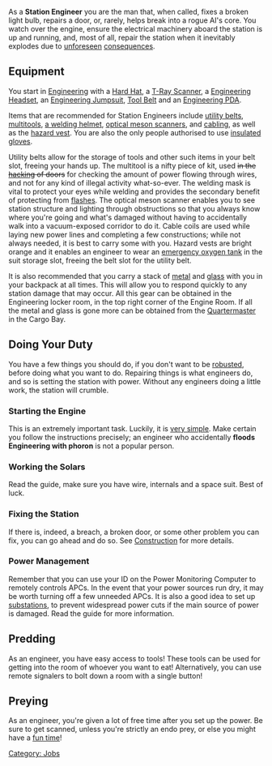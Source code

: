 {{SidebarJob|jobname=Station Engineer|img_file=StationEngineer.png|tagline=Just slap some flex tape on it|department=Engineering|access=Engineering, Atmospherics, EVA, Maintenance|duties=Start the supermatter, setup solars, repair equipment|supervisors=Chief Engineer|difficulty=Medium|alt_titles=Maintenance Technician, Engine Technician, Electrician}}
As a '''Station Engineer''' you are the man that, when called, fixes a broken light bulb, repairs a door, or, rarely, helps break into a rogue AI's core. You watch over the engine, ensure the electrical machinery aboard the station is up and running, and, most of all, repair the station when it inevitably explodes due to [[Griefer|unforeseen]] [[Guide to Toxins|consequences]].

== Equipment ==
You start in [[Engineering]] with a [[Safety_helmet|Hard Hat]], a [[T-Ray Scanner]], a [[Headset|Engineering Headset]], an [[jumpsuit|Engineering Jumpsuit]], [[Storage_items#Tool_Belt|Tool Belt]] and an [[PDA|Engineering PDA]].

Items that are recommended for Station Engineers include [[Utility Belts|utility belts]], [[Multitool|multitools]], [[Welding Helmet|a welding helmet]], [[Optical Meson Scanner|optical meson scanners]], and [[Cable Coils|cabling]], as well as the [[hazard vest]]. You are also the only people authorised to use [[insulated gloves]].

Utility belts allow for the storage of tools and other such items in your belt slot, freeing your hands up. The multitool is a nifty piece of kit, used <s>in the [[hacking]] of doors</s> for checking the amount of power flowing through wires, and not for any kind of illegal activity what-so-ever. The welding mask is vital to protect your eyes while welding and provides the secondary benefit of protecting from [[flashes]]. The optical meson scanner enables you to see station structure and lighting through obstructions so that you always know where you're going and what's damaged without having to accidentally walk into a vacuum-exposed corridor to do it. Cable coils are used while laying new power lines and completing a few constructions; while not always needed, it is best to carry some with you. Hazard vests are bright orange and it enables an engineer to wear an [[emergency oxygen tank]] in the suit storage slot, freeing the belt slot for the utility belt.

It is also recommended that you carry a stack of [[metal]] and [[glass]] with you in your backpack at all times. This will allow you to respond quickly to any station damage that may occur. All this gear can be obtained in the Engineering locker room, in the top right corner of the Engine Room. If all the metal and glass is gone more can be obtained from the [[Quartermaster]] in the Cargo Bay.

== Doing Your Duty ==
You have a few things you should do, if you don't want to be [[robust]]ed, before doing what you want to do. Repairing things is what engineers do, and so is setting the station with power. Without any engineers doing a little work, the station will crumble.

=== Starting the Engine ===
This is an extremely important task. Luckily, it is [[Supermatter Engine|very simple]]. Make certain you follow the instructions precisely; an engineer who accidentally '''floods Engineering with phoron''' is not a popular person.

=== Working the Solars ===
{{Main|Solars}}
Read the guide, make sure you have wire, internals and a space suit. Best of luck.

=== Fixing the Station ===
If there is, indeed, a breach, a broken door, or some other problem you can fix, you can go ahead and do so. See [[Construction]] for more details.

=== Power Management ===
Remember that you can use your ID on the Power Monitoring Computer to remotely controls APCs. In the event that your power sources run dry, it may be worth turning off a few unneeded APCs. It is also a good idea to set up [[substations]], to prevent widespread power cuts if the main source of power is damaged.
Read the guide for more information.

==Predding==
As an engineer, you have easy access to tools! These tools can be used for getting into the room of whoever you want to eat! Alternatively, you can use remote signalers to bolt down a room with a single button!

==Preying==
As an engineer, you're given a lot of free time after you set up the power. Be sure to get scanned, unless you're strictly an endo prey, or else you might have a [[vore|fun time]]!

{{Jobs}}
[[Category: Jobs]]